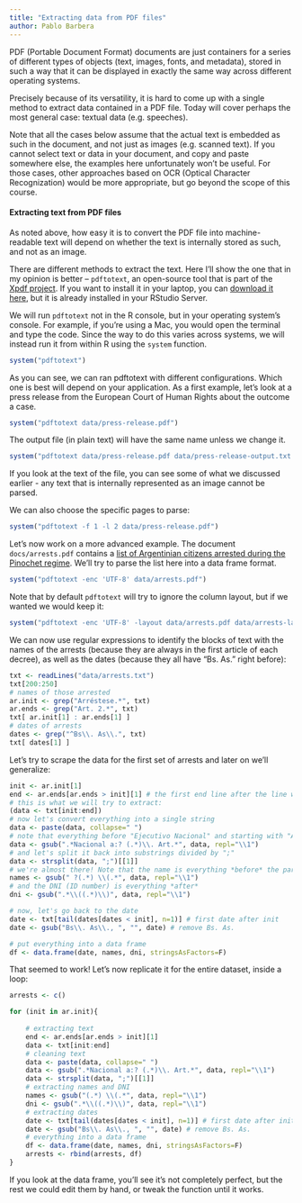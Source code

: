 ```yaml
---
title: "Extracting data from PDF files"
author: Pablo Barbera
---
```


PDF (Portable Document Format) documents are just containers for a series of different types of objects (text, images, fonts, and metadata), stored in such a way that it can be displayed in exactly the same way across different operating systems.

Precisely because of its versatility, it is hard to come up with a single method to extract data contained in a PDF file. Today will cover perhaps the most general case: textual data (e.g. speeches). 

Note that all the cases below assume that the actual text is embedded as such in the document, and not just as images (e.g. scanned text). If you cannot select text or data in your document, and copy and paste somewhere else, the examples here unfortunately won't be useful. For those cases, other approaches based on OCR (Optical Character Recognization) would be more appropriate, but go beyond the scope of this course.

#### Extracting text from PDF files

As noted above, how easy it is to convert the PDF file into machine-readable text will depend on whether the text is internally stored as such, and not as an image.

There are different methods to extract the text. Here I'll show the one that in my opinion is better -- `pdftotext`, an open-source tool that is part of the [Xpdf project](http://www.foolabs.com/xpdf/about.html). If you want to install it in your laptop, you can [download it here](http://www.foolabs.com/xpdf/download.html), but it is already installed in your RStudio Server.

We will run `pdftotext` not in the R console, but in your operating system's console. For example, if you're using a Mac, you would open the terminal and type the code. Since the way to do this varies across systems, we will instead run it from within R using the `system` function.

```r
system("pdftotext")
```

As you can see, we can ran pdftotext with different configurations. Which one is best will depend on your application. As a first example, let's look at a press release from the European Court of Human Rights about the outcome a case.

```r
system("pdftotext data/press-release.pdf")
```

The output file (in plain text) will have the same name unless we change it.

```r
system("pdftotext data/press-release.pdf data/press-release-output.txt ")
```

If you look at the text of the file, you can see some of what we discussed earlier - any text that is internally represented as an image cannot be parsed.

We can also choose the specific pages to parse:

```r
system("pdftotext -f 1 -l 2 data/press-release.pdf")
```

Let's now work on a more advanced example. The document `docs/arrests.pdf` contains a [list of Argentinian citizens arrested during the Pinochet regime](http://ftp2.errepar.com/bo/2013/04/SUPLE_17-04-2013.pdf). We'll try to parse the list here into a data frame format.

```r
system("pdftotext -enc 'UTF-8' data/arrests.pdf")
```

Note that by default `pdftotext` will try to ignore the column layout, but if we wanted we would keep it:

```r
system("pdftotext -enc 'UTF-8' -layout data/arrests.pdf data/arrests-layout.txt")
```

We can now use regular expressions to identify the blocks of text with the names of the arrests (because they are always in the first article of each decree), as well as the dates (because they all have "Bs. As." right before):

```r
txt <- readLines("data/arrests.txt")
txt[200:250]
# names of those arrested
ar.init <- grep("Arréstese.*", txt)
ar.ends <- grep("Art. 2.*", txt)
txt[ ar.init[1] : ar.ends[1] ]
# dates of arrests
dates <- grep("^Bs\\. As\\.", txt)
txt[ dates[1] ]
```

Let's try to scrape the data for the first set of arrests and later on we'll generalize:

```r
init <- ar.init[1]
end <- ar.ends[ar.ends > init][1] # the first end line after the line we just chose
# this is what we will try to extract:
(data <- txt[init:end])
# now let's convert everything into a single string
data <- paste(data, collapse=" ")
# note that everything before "Ejecutivo Nacional" and starting with "Art. 2" is useless
data <- gsub(".*Nacional a:? (.*)\\. Art.*", data, repl="\\1")
# and let's split it back into substrings divided by ";"
data <- strsplit(data, ";")[[1]]
# we're almost there! Note that the name is everything *before* the parenthesis
names <- gsub(" ?(.*) \\(.*", data, repl="\\1")
# and the DNI (ID number) is everything *after*
dni <- gsub(".*\\((.*)\\)", data, repl="\\1")

# now, let's go back to the date
date <- txt[tail(dates[dates < init], n=1)] # first date after init
date <- gsub("Bs\\. As\\., ", "", date) # remove Bs. As.

# put everything into a data frame
df <- data.frame(date, names, dni, stringsAsFactors=F)

```

That seemed to work! Let's now replicate it for the entire dataset, inside a loop:

```r
arrests <- c()

for (init in ar.init){
	
	# extracting text
	end <- ar.ends[ar.ends > init][1]
	data <- txt[init:end]
	# cleaning text
	data <- paste(data, collapse=" ")
	data <- gsub(".*Nacional a:? (.*)\\. Art.*", data, repl="\\1")
	data <- strsplit(data, ";")[[1]]
	# extracting names and DNI
	names <- gsub("(.*) \\(.*", data, repl="\\1")
	dni <- gsub(".*\\((.*)\\)", data, repl="\\1")
	# extracting dates
	date <- txt[tail(dates[dates < init], n=1)] # first date after init
	date <- gsub("Bs\\. As\\., ", "", date) # remove Bs. As.
	# everything into a data frame
	df <- data.frame(date, names, dni, stringsAsFactors=F)
	arrests <- rbind(arrests, df)
}
```

If you look at the data frame, you'll see it's not completely perfect, but the rest we could edit them by hand, or tweak the function until it works.

